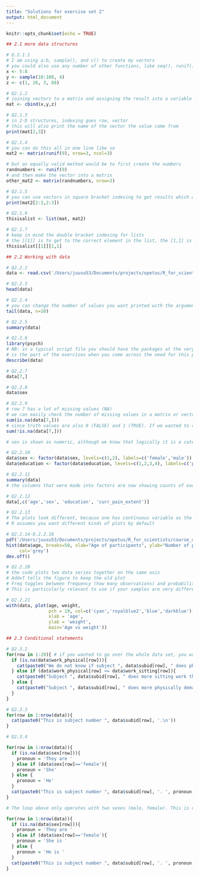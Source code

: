 ```yaml
---
title: "Solutions for exercise set 2"
output: html_document
---
```


```r
knitr::opts_chunk$set(echo = TRUE)
```
```r
## 2.1 more data structures

# Q.2.1.1 
# I am using a:b, sample(), and c() to create my vectors
# you could also use any number of other functions, like seq(), runif() etc
x <- 5:8
y <- sample(10:100, 4)
z <- c(1, 26, 3, 88)

# Q2.1.2
# joining vectors to a matrix and assigning the result into a variable
mat <- cbind(x,y,z)

# Q2.1.3
# in 2-D structures, indexing goes row, vector
# this will also print the name of the vector the value came from
print(mat[2,3])

# Q2.1.4
# you can do this all in one line like so
mat2 <- matrix(runif(9), nrow=3, ncol=3)

# but an equally valid method would be to first create the numbers
randnumbers <- runif(9)
# and then make the vector into a matrix
other_mat2 <- matrix(randnumbers, nrow=3)

# Q2.1.5
# you can use vectors in square bracket indexing to get results which are matrices (or vectors), not just single numbers
print(mat2[2:3,2:3])

# Q2.1.6
thisisalist <- list(mat, mat2)

# Q2.1.7
# keep in mind the double bracket indexing for lists
# the [[1]] is to get to the correct element in the list, the [1,1] is to get the correct element of the matrix inside the list
thisisalist[[1]][1,1] 

## 2.2 Working with data

# Q2.2.2
data <- read.csv('/Users/juusu53/Documents/projects/opetus/R_for_scientists/R_at_CSAN/exercise_data.csv')

# Q2.2.3
head(data)

# Q2.2.4 
# you can change the number of values you want printed with the argument n
tail(data, n=10)

# Q2.2.5
summary(data)

# Q2.2.6
library(psych)
# NB: in a typical script file you should have the packages at the very top so that a reader knows what is required to run the script! I have the package defined here to show that this
# is the part of the exercises when you come across the need for this package, but if this was a script I wrote for myself, the packages would all be at the very top
describe(data)

# Q2.2.7 
data[7,]

# Q2.2.8 
data$sex

# Q2.2.9
# row 7 has a lot of missing values (NA)
# we can easily check the number of missing values in a matrix or vector with is.na and sum like so 
sum(is.na(data[7,]))
# since truth values are also 0 (FALSE) and 1 (TRUE). If we wanted to check how many values are not NA, we could do
sum(!is.na(data[7,]))

# sex is shown as numeric, although we know that logically it is a categorical variable

# Q2.2.10
data$sex <- factor(data$sex, levels=c(1,2), labels=c('female','male'))
data$education <- factor(data$education, levels=c(1,2,3,4), labels=c('primary','secondary','vocational', 'university'))

# Q2.2.11
summary(data)
# the columns that were made into factors are now showing counts of each factor level instead of mean etc

# Q2.2.12
data[,c('age','sex', 'education', 'curr_pain_extent')]

# Q2.2.13
# The plots look different, because one has continuous variable as the x axis and the other one has a categorical variable. Therefore,
# R assumes you want different kinds of plots by default

# Q2.2.14-Q.2.2.18
pdf('/Users/juusu53/Documents/projects/opetus/R_for_scientists/course_materials/data/sample_plot_1.pdf')
hist(data$age, breaks=50, xlab="Age of participants", ylab="Number of participants", main="Age distribution of participants",
     col='grey')
dev.off()

# Q2.2.20
# the code plots two data series together on the same axis
# Add=T tells the figure to keep the old plot 
# Freq toggles between frequency (how many observations) and probability density. 
# This is particularly relevant to use if your samples are very different in size, like in this case where there are many, many more female participants than male participants

# Q2.2.21
with(data, plot(age, weight, 
                pch = 19, col=c('cyan','royalblue2','blue','darkblue')[as.integer(education)],
                xlab = 'age',
                ylab = 'weight',
                main='Age vs weight'))

## 2.3 Conditional statements

# Q2.3.2
for(row in 1:20){ # if you wanted to go over the whole data set, you would set the end to be nrow(data)
  if (is.na(data$work_physical[row])){
    cat(paste0("We do not know if subject ", data$subid[row], " does physically demanding work.\n"))
  } else if (data$work_physical[row] <= data$work_sitting[row]){
    cat(paste0("Subject ", data$subid[row], " does more sitting work than physically demanding work.\n"))
  } else {
    cat(paste0("Subject ", data$subid[row], " does more physically demanding work than sitting work.\n"))
  }
}

# Q2.3.3
for(row in 1:nrow(data)){
  cat(paste0("This is subject number ", data$subid[row], '.\n'))
}

# Q2.3.4

for(row in 1:nrow(data)){
  if (is.na(data$sex[row])){
    pronoun = 'They are '
  } else if (data$sex[row]=='female'){
    pronoun = 'She'
  } else {
    pronoun = 'He'
  }
  cat(paste0("This is subject number ", data$subid[row], '. ', pronoun, ' is ', data$age[row], ' years old.\n'))
}

# The loop above only operates with two sexes (male, female). This is due to the fact that the data set we're working on only has male and female participants on it. If you have a data set with either missing gender values (NA) or provide the option "rather not say", "other" or similar, you might want to use something like the loop below which also uses the 'they' pronoun

for(row in 1:nrow(data)){
  if (is.na(data$sex[row])){
    pronoun = 'They are '
  } else if (data$sex[row]=='female'){
    pronoun = 'She is '
  } else {
    pronoun = 'He is '
  }
  cat(paste0("This is subject number ", data$subid[row], '. ', pronoun, data$age[row], ' years old.\n'))
}

```
